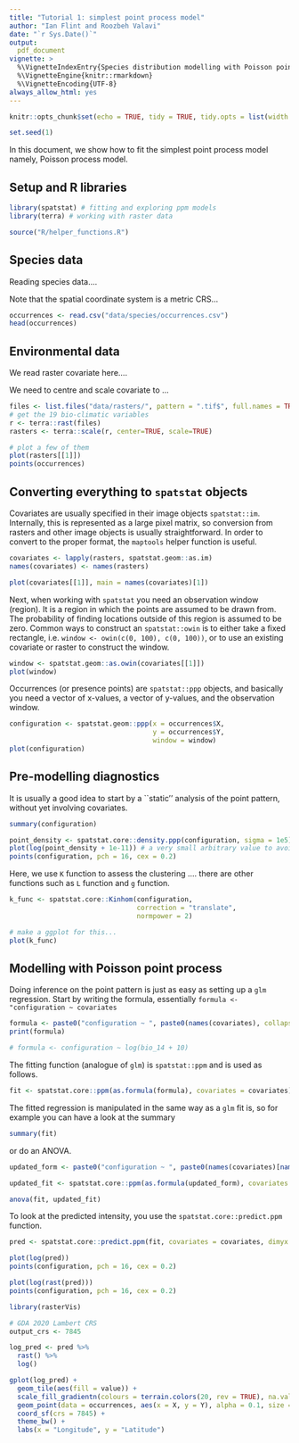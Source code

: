 ```yaml
---
title: "Tutorial 1: simplest point process model"
author: "Ian Flint and Roozbeh Valavi"
date: "`r Sys.Date()`"
output: 
  pdf_document
vignette: >
  %\VignetteIndexEntry{Species distribution modelling with Poisson point processes}
  %\VignetteEngine{knitr::rmarkdown}
  %\VignetteEncoding{UTF-8}
always_allow_html: yes
---
```


```r
knitr::opts_chunk$set(echo = TRUE, tidy = TRUE, tidy.opts = list(width.cutoff = 80), fig.align="center", message = FALSE, warning = FALSE, fig.height = 5, fig.width = 5)

set.seed(1)
```

In this document, we show how to fit the simplest point process model namely, Poisson process model.


## Setup and R libraries

```r
library(spatstat) # fitting and exploring ppm models
library(terra) # working with raster data

```


```r
source("R/helper_functions.R")

```


## Species data

Reading species data....

Note that the spatial coordinate system is a metric CRS...

```r
occurrences <- read.csv("data/species/occurrences.csv")
head(occurrences)

```


## Environmental data

We read raster covariate here....

We need to centre and scale covariate to ... 

```r
files <- list.files("data/rasters/", pattern = ".tif$", full.names = TRUE)
# get the 19 bio-climatic variables
r <- terra::rast(files)
rasters <- terra::scale(r, center=TRUE, scale=TRUE)

# plot a few of them
plot(rasters[[1]])
points(occurrences)

```


## Converting everything to `spatstat` objects

Covariates are usually specified in their image objects `spatstat::im`.
Internally, this is represented as a large pixel matrix, so conversion from rasters and other image objects is usually straightforward.
In order to convert to the proper format, the `maptools` helper function is useful.


```r
covariates <- lapply(rasters, spatstat.geom::as.im)
names(covariates) <- names(rasters)

plot(covariates[[1]], main = names(covariates)[1])

```


Next, when working with `spatstat` you need an observation window (region).
It is a region in which the points are assumed to be drawn from. 
The probability of finding locations outside of this region is assumed to be zero.
Common ways to construct an `spatstat::owin` is to either take a fixed rectangle, i.e. `window <- owin(c(0, 100), c(0, 100))`, or to use an existing covariate or raster to construct the window.

```r
window <- spatstat.geom::as.owin(covariates[[1]])
plot(window)

```


Occurrences (or presence points) are `spatstat::ppp` objects, and basically you need a vector of x-values, a vector of y-values, and the observation window.

```r
configuration <- spatstat.geom::ppp(x = occurrences$X, 
                                    y = occurrences$Y,
                                    window = window)
plot(configuration)

```

## Pre-modelling diagnostics

It is usually a good idea to start by a ``static'' analysis of the point pattern, without yet involving covariates.

```r
summary(configuration)

point_density <- spatstat.core::density.ppp(configuration, sigma = 1e5)
plot(log(point_density + 1e-11)) # a very small arbitrary value to avoid log of zero
points(configuration, pch = 16, cex = 0.2)

```

Here, we use `K` function to assess the clustering .... there are other functions such as `L` function and `g` function.


```r
k_func <- spatstat.core::Kinhom(configuration, 
                                correction = "translate", 
                                normpower = 2)

# make a ggplot for this...
plot(k_func)

```


## Modelling with Poisson point process

Doing inference on the point pattern is just as easy as setting up a `glm` regression.
Start by writing the formula, essentially `formula <- "configuration ~ covariates`

```r
formula <- paste0("configuration ~ ", paste0(names(covariates), collapse = " + "))
print(formula)

```


```r
# formula <- configuration ~ log(bio_14 + 10)

```




The fitting function (analogue of `glm`) is `spatstat::ppm` and is used as follows.

```r
fit <- spatstat.core::ppm(as.formula(formula), covariates = covariates)

```

The fitted regression is manipulated in the same way as a `glm` fit is, so for example you can have a look at the summary

```r
summary(fit)
```

or do an ANOVA.

```r
updated_form <- paste0("configuration ~ ", paste0(names(covariates)[names(covariates) != "bio_15"], collapse = " + "))

updated_fit <- spatstat.core::ppm(as.formula(updated_form), covariates = covariates)

anova(fit, updated_fit)

```

To look at the predicted intensity, you use the `spatstat.core::predict.ppm` function.

```r
pred <- spatstat.core::predict.ppm(fit, covariates = covariates, dimyx = c(1024, 1024))

plot(log(pred))
points(configuration, pch = 16, cex = 0.2)

```

```r
plot(log(rast(pred)))
points(configuration, pch = 16, cex = 0.2)
```



```r
library(rasterVis)

# GDA 2020 Lambert CRS
output_crs <- 7845

log_pred <- pred %>% 
  rast() %>% 
  log()

gplot(log_pred) +
  geom_tile(aes(fill = value)) +
  scale_fill_gradientn(colours = terrain.colors(20, rev = TRUE), na.value = NA) +
  geom_point(data = occurrences, aes(x = X, y = Y), alpha = 0.1, size = 0.3) +
  coord_sf(crs = 7845) +
  theme_bw() +
  labs(x = "Longitude", y = "Latitude")

```